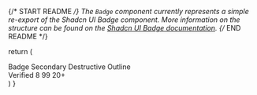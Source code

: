 
{/* START README */}
The `Badge` component currently represents a simple re-export of the Shadcn UI Badge component. More information on the structure can be found on the [Shadcn UI Badge documentation](https://ui.shadcn.com/docs/components/badge).
{/* END README */}

  return (
    <div className="flex flex-col items-center gap-2">
      <div className="flex w-full flex-wrap gap-2">
        <Badge>Badge</Badge>
        <Badge variant="secondary">Secondary</Badge>
        <Badge variant="destructive">Destructive</Badge>
        <Badge variant="outline">Outline</Badge>
      </div>
      <div className="flex w-full flex-wrap gap-2">
        <Badge
          variant="secondary"
          className="bg-blue-500 text-white dark:bg-blue-600"
        >
          <BadgeCheckIcon />
          Verified
        </Badge>
        <Badge className="h-5 min-w-5 rounded-full px-1 font-mono tabular-nums">
          8
        </Badge>
        <Badge
          className="h-5 min-w-5 rounded-full px-1 font-mono tabular-nums"
          variant="destructive"
        >
          99
        </Badge>
        <Badge
          className="h-5 min-w-5 rounded-full px-1 font-mono tabular-nums"
          variant="outline"
        >
          20+
        </Badge>
      </div>
    </div>
  )
}
